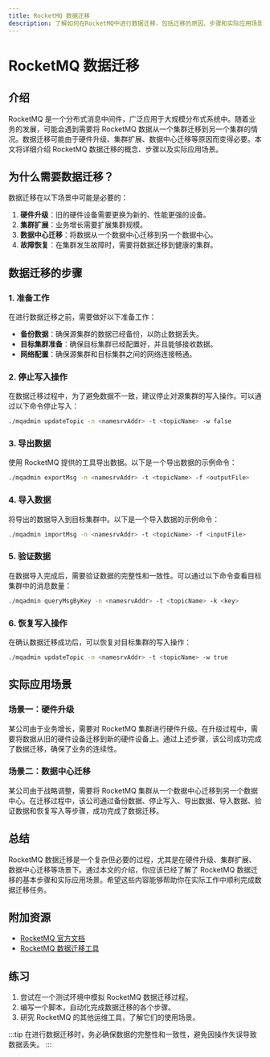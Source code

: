 ```yaml
---
title: RocketMQ 数据迁移
description: 了解如何在RocketMQ中进行数据迁移，包括迁移的原因、步骤和实际应用场景。
---
```


# RocketMQ 数据迁移

## 介绍

RocketMQ 是一个分布式消息中间件，广泛应用于大规模分布式系统中。随着业务的发展，可能会遇到需要将 RocketMQ 数据从一个集群迁移到另一个集群的情况。数据迁移可能由于硬件升级、集群扩展、数据中心迁移等原因而变得必要。本文将详细介绍 RocketMQ 数据迁移的概念、步骤以及实际应用场景。

## 为什么需要数据迁移？

数据迁移在以下场景中可能是必要的：

1. **硬件升级**：旧的硬件设备需要更换为新的、性能更强的设备。
2. **集群扩展**：业务增长需要扩展集群规模。
3. **数据中心迁移**：将数据从一个数据中心迁移到另一个数据中心。
4. **故障恢复**：在集群发生故障时，需要将数据迁移到健康的集群。

## 数据迁移的步骤

### 1. 准备工作

在进行数据迁移之前，需要做好以下准备工作：

- **备份数据**：确保源集群的数据已经备份，以防止数据丢失。
- **目标集群准备**：确保目标集群已经配置好，并且能够接收数据。
- **网络配置**：确保源集群和目标集群之间的网络连接畅通。

### 2. 停止写入操作

在数据迁移过程中，为了避免数据不一致，建议停止对源集群的写入操作。可以通过以下命令停止写入：

```bash
./mqadmin updateTopic -n <namesrvAddr> -t <topicName> -w false
```

### 3. 导出数据

使用 RocketMQ 提供的工具导出数据。以下是一个导出数据的示例命令：

```bash
./mqadmin exportMsg -n <namesrvAddr> -t <topicName> -f <outputFile>
```

### 4. 导入数据

将导出的数据导入到目标集群中。以下是一个导入数据的示例命令：

```bash
./mqadmin importMsg -n <namesrvAddr> -t <topicName> -f <inputFile>
```

### 5. 验证数据

在数据导入完成后，需要验证数据的完整性和一致性。可以通过以下命令查看目标集群中的消息数量：

```bash
./mqadmin queryMsgByKey -n <namesrvAddr> -t <topicName> -k <key>
```

### 6. 恢复写入操作

在确认数据迁移成功后，可以恢复对目标集群的写入操作：

```bash
./mqadmin updateTopic -n <namesrvAddr> -t <topicName> -w true
```

## 实际应用场景

### 场景一：硬件升级

某公司由于业务增长，需要对 RocketMQ 集群进行硬件升级。在升级过程中，需要将数据从旧的硬件设备迁移到新的硬件设备上。通过上述步骤，该公司成功完成了数据迁移，确保了业务的连续性。

### 场景二：数据中心迁移

某公司由于战略调整，需要将 RocketMQ 集群从一个数据中心迁移到另一个数据中心。在迁移过程中，该公司通过备份数据、停止写入、导出数据、导入数据、验证数据和恢复写入等步骤，成功完成了数据迁移。

## 总结

RocketMQ 数据迁移是一个复杂但必要的过程，尤其是在硬件升级、集群扩展、数据中心迁移等场景下。通过本文的介绍，你应该已经了解了 RocketMQ 数据迁移的基本步骤和实际应用场景。希望这些内容能够帮助你在实际工作中顺利完成数据迁移任务。

## 附加资源

- [RocketMQ 官方文档](https://rocketmq.apache.org/docs/)
- [RocketMQ 数据迁移工具](https://github.com/apache/rocketmq/tree/master/tools)

## 练习

1. 尝试在一个测试环境中模拟 RocketMQ 数据迁移过程。
2. 编写一个脚本，自动化完成数据迁移的各个步骤。
3. 研究 RocketMQ 的其他运维工具，了解它们的使用场景。

:::tip
在进行数据迁移时，务必确保数据的完整性和一致性，避免因操作失误导致数据丢失。
:::